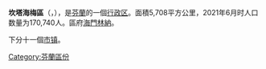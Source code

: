 {{Infobox settlement
| name                    = 坎塔海梅区
| native_name             = {{native name|fi|Kanta-Häme}}<br/>{{native name|sv|Egentliga Tavastland}}
| settlement_type         = [[芬兰行政区|行政区]]
| image_skyline           = 
| image_caption           = 
| image_flag              = Flag of Tavastia Proper.svg
| flag_size               = 125px
| image_shield            = Kanta-Häme.vaakuna.svg
| shield_size             = 75px
| image_map               = Kanta-Häme sijainti Suomi.svg
| mapsize                 = 150px
| map_caption             = 坎塔海梅区在芬兰的位置
| coordinates             = 
| coor_pinpoint           = 
| coordinates_footnotes   = 
| subdivision_type        = [[世界政區索引|国家]]
| subdivision_name        = [[芬兰|芬兰]]
| subdivision_type1       = 
| subdivision_name1       = 
| seat_type               = 区府
| seat                    = [[海门林纳|海门林纳]]
| unit_pref               = Metric
| area_footnotes          = 
| area_total_km2          = 5707.63
| population_as_of        = 2021年6月
| population_total        = 170740
| population_density_km2  = auto
| population_footnotes    = 
| area_code_type          = 
| area_code               = 
| iso_code                = FI-06
| blank_name_sec2         = 区鸟
| blank_info_sec2         = [[鹗|鹗]] (''Pandion haliaetus'')
| blank1_name_sec2        = 区鱼
| blank1_info_sec2        = [[欧鳊|欧鳊]] (''Abramis brama'')
| blank2_name_sec2        = 区花
| blank2_info_sec2        = [[肾叶白头翁|肾叶白头翁]] (''Pulsatilla patens'')
| website                 = {{URL|https://www.hameenliitto.fi/}}
| footnotes               = 
}}
'''坎塔海梅區'''（{{lang-fi|Kanta-Häme}}，{{lang-sv|Egentliga  Tavastland}}），是[[芬蘭|芬蘭]]的一個[[芬兰行政区|行政区]]。面積5,708平方公里，2021年6月时人口数量为170,740人。區府[[海門林納|海門林納]]。

下分十一個[[芬兰市镇|市镇]]。

{{坎塔海梅区|state=uncollapsed}}
{{Maakunta}}

{{DEFAULTSORT:Kanta-Hame}}
[[Category:芬蘭區份|Category:芬蘭區份]]